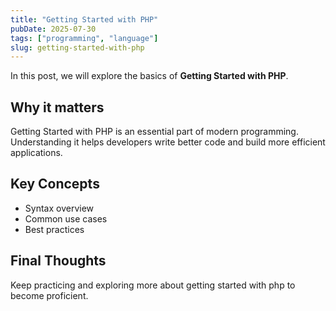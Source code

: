 ```yaml
---
title: "Getting Started with PHP"
pubDate: 2025-07-30
tags: ["programming", "language"]
slug: getting-started-with-php
---
```


In this post, we will explore the basics of **Getting Started with PHP**.

## Why it matters

Getting Started with PHP is an essential part of modern programming. Understanding it helps developers write better code and build more efficient applications.

## Key Concepts

- Syntax overview
- Common use cases
- Best practices

## Final Thoughts

Keep practicing and exploring more about getting started with php to become proficient.

